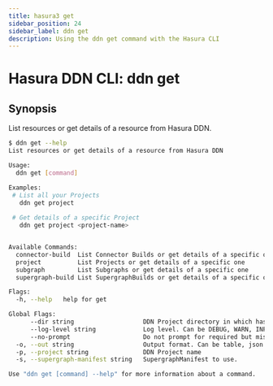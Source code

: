 ```yaml
---
title: hasura3 get
sidebar_position: 24
sidebar_label: ddn get
description: Using the ddn get command with the Hasura CLI
---
```


# Hasura DDN CLI: ddn get 

## Synopsis
List resources or get details of a resource from Hasura DDN.

```bash
$ ddn get --help
List resources or get details of a resource from Hasura DDN

Usage:
  ddn get [command]

Examples:
 # List all your Projects
   ddn get project
		
 # Get details of a specific Project
   ddn get project <project-name>


Available Commands:
  connector-build  List Connector Builds or get details of a specific one
  project          List Projects or get details of a specific one
  subgraph         List Subgraphs or get details of a specific one
  supergraph-build List SupergraphBuilds or get details of a specific one

Flags:
  -h, --help   help for get

Global Flags:
      --dir string                   DDN Project directory in which hasura.yaml is present (default ".")
      --log-level string             Log level. Can be DEBUG, WARN, INFO, ERROR, or FATAL. (default "INFO")
      --no-prompt                    Do not prompt for required but missing flags
  -o, --out string                   Output format. Can be table, json or yaml. (default "table")
  -p, --project string               DDN Project name
  -s, --supergraph-manifest string   SupergraphManifest to use.

Use "ddn get [command] --help" for more information about a command.
```

